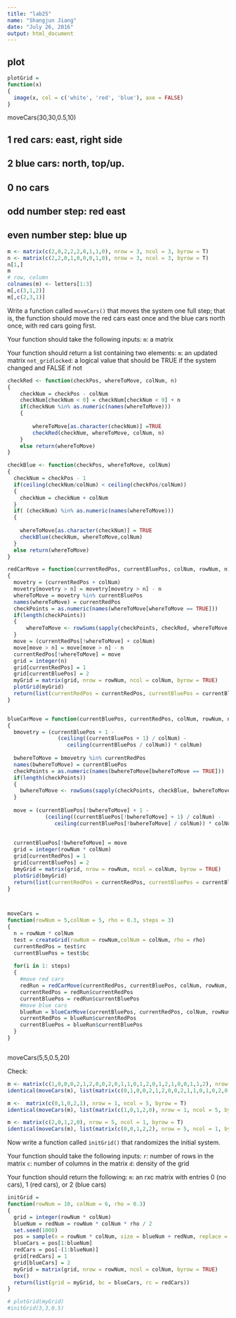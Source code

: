 ```yaml
---
title: "lab25"
name: "Shangjun Jiang"
date: "July 26, 2016"
output: html_document
---
```


## plot
```r
plotGrid = 
function(x)
{
  image(x, col = c('white', 'red', 'blue'), axe = FALSE)
}

```

moveCars(30,30,0.5,10)

## 1 red cars: east, right side
## 2 blue cars: north, top/up.
## 0 no cars

## odd number step: red east
## even number step: blue up

```r
m <- matrix(c(2,0,2,2,2,0,1,1,0), nrow = 3, ncol = 3, byrow = T)
n <- matrix(c(2,2,0,1,0,0,0,1,0), nrow = 3, ncol = 3, byrow = T)
n[1,]
m
# row, column
colnames(m) <- letters[1:3]
m[,c(3,1,2)]
m[,c(2,3,1)]

```


Write a function called `moveCars()` that moves the system one full step; that is, the function should move the red cars east once and the blue cars north once, with red cars going first.

Your function should take the following inputs:
`m`: a matrix

Your function should return a list containing two elements:
`m`: an updated matrix
`not_gridlocked`: a logical value that should be TRUE if the system changed and FALSE if not

```r
checkRed <- function(checkPos, whereToMove, colNum, n)
{
    checkNum = checkPos - colNum
    checkNum[checkNum < 0] = checkNum[checkNum < 0] + n
    if(checkNum %in% as.numeric(names(whereToMove)))
    {
        
        whereToMove[as.character(checkNum)] =TRUE
        checkRed(checkNum, whereToMove, colNum, n)
    }
    else return(whereToMove)
}

checkBlue <- function(checkPos, whereToMove, colNum)
{
  checkNum = checkPos - 1
  if(ceiling(checkNum/colNum) < ceiling(checkPos/colNum))
  {
    checkNum = checkNum + colNum
  }
  if( (checkNum) %in% as.numeric(names(whereToMove)))
  {
    
    whereToMove[as.character(checkNum)] = TRUE
    checkBlue(checkNum, whereToMove,colNum)
  }
  else return(whereToMove)
}

redCarMove = function(currentRedPos, currentBluePos, colNum, rowNum, n)
{
  movetry = (currentRedPos + colNum) 
  movetry[movetry > n] = movetry[movetry > n] - n
  whereToMove = movetry %in% currentBluePos
  names(whereToMove) = currentRedPos
  checkPoints = as.numeric(names(whereToMove[whereToMove == TRUE]))
  if(length(checkPoints))
  {
      whereToMove <- rowSums(sapply(checkPoints, checkRed, whereToMove, colNum, n)) != 0
  }
  move = (currentRedPos[!whereToMove] + colNum)
  move[move > n] = move[move > n] - n  
  currentRedPos[!whereToMove] = move
  grid = integer(n)
  grid[currentRedPos] = 1
  grid[currentBluePos] = 2
  myGrid = matrix(grid, nrow = rowNum, ncol = colNum, byrow = TRUE)
  plotGrid(myGrid)
  return(list(currentRedPos = currentRedPos, currentBluePos = currentBluePos))
}


blueCarMove = function(currentBluePos, currentRedPos, colNum, rowNum, n)
{
  bmovetry = (currentBluePos + 1 - 
                (ceiling((currentBluePos + 1) / colNum) - 
                   ceiling(currentBluePos / colNum)) * colNum) 
  
  bwhereToMove = bmovetry %in% currentRedPos
  names(bwhereToMove) = currentBluePos
  checkPoints = as.numeric(names(bwhereToMove[bwhereToMove == TRUE]))
  if(length(checkPoints))
  {
    bwhereToMove <- rowSums(sapply(checkPoints, checkBlue, bwhereToMove,colNum)) != 0
  }
  
  move = (currentBluePos[!bwhereToMove] + 1 -
            (ceiling((currentBluePos[!bwhereToMove] + 1) / colNum) - 
               ceiling(currentBluePos[!bwhereToMove] / colNum)) * colNum)
  
  
  currentBluePos[!bwhereToMove] = move
  grid = integer(rowNum * colNum)
  grid[currentRedPos] = 1
  grid[currentBluePos] = 2
  bmyGrid = matrix(grid, nrow = rowNum, ncol = colNum, byrow = TRUE)
  plotGrid(bmyGrid)
  return(list(currentRedPos = currentRedPos, currentBluePos = currentBluePos))
}



moveCars =
function(rowNum = 5,colNum = 5, rho = 0.3, steps = 3)
{
  n = rowNum * colNum
  test = createGrid(rowNum = rowNum,colNum = colNum, rho = rho)
  currentRedPos = test$rc
  currentBluePos = test$bc
  
  for(i in 1: steps)
  {
    #move red cars
    redRun = redCarMove(currentRedPos, currentBluePos, colNum, rowNum, n)
    currentRedPos = redRun$currentRedPos
    currentBluePos = redRun$currentBluePos
    #move blue cars
    blueRun = blueCarMove(currentBluePos, currentRedPos, colNum, rowNum, n)
    currentRedPos = blueRun$currentRedPos
    currentBluePos = blueRun$currentBluePos
  }  
}



```

moveCars(5,5,0.5,20)

Check:
```r
m <- matrix(c(1,0,0,0,2,1,2,0,0,2,0,1,1,0,1,2,0,1,2,1,0,0,1,1,2), nrow = 5, ncol = 5, byrow = T)
identical(moveCars(m), list(matrix(c(0,1,0,0,2,1,2,0,0,2,1,1,0,1,0,2,0,1,2,1,0,0,1,1,2), nrow = 5, ncol = 5, byrow = T), TRUE))

m <-  matrix(c(0,1,0,2,1), nrow = 1, ncol = 5, byrow = T)
identical(moveCars(m), list(matrix(c(1,0,1,2,0), nrow = 1, ncol = 5, byrow = T), TRUE))

m <- matrix(c(2,0,1,2,0), nrow = 5, ncol = 1, byrow = T)
identical(moveCars(m), list(matrix(c(0,0,1,2,2), nrow = 5, ncol = 1, byrow = T), TRUE))
```

Now write a function called `initGrid()` that randomizes the initial system.

Your function should take the following inputs:
`r`: number of rows in the matrix
`c`: number of columns in the matrix
`d`: density of the grid 

Your function should return the following:
`m`: an rxc matrix with entries 0 (no cars), 1 (red cars), or 2 (blue cars)

```r

initGrid = 
function(rowNum = 10, colNum = 6, rho = 0.3)
{
  grid = integer(rowNum * colNum)
  blueNum = redNum = rowNum * colNum * rho / 2
  set.seed(1000)
  pos = sample(x = rowNum * colNum, size = blueNum + redNum, replace = FALSE)
  blueCars = pos[1:blueNum]
  redCars = pos[-(1:blueNum)]
  grid[redCars] = 1
  grid[blueCars] = 2
  myGrid = matrix(grid, nrow = rowNum, ncol = colNum, byrow = TRUE)
  box()
  return(list(grid = myGrid, bc = blueCars, rc = redCars))
}

# plotGrid(myGrid)
#initGrid(3,3,0.5)

```






